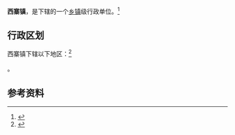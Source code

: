 {{中国乡级行政区|62/11/26/102/000}}

'''西寨镇'''，是{{PRC admin/fullname|62/11/26/102/000|3}}下辖的一个[[乡镇|乡镇]]级行政单位。<ref>{{PRC admin/ref sgc|{{PRC admin/parent|62/11/26/102/000}}}}</ref>

== 行政区划 ==

西寨镇下辖以下地区：<ref>{{PRC admin/ref sgc|62/11/26/102/000}}</ref>

{{PRC admin/children|62/11/26/102/000}}。

== 参考资料 ==

{{reflist}}

{{行政区划小作品}}
{{PRC admin/navcat|62/11/26/102/000}}